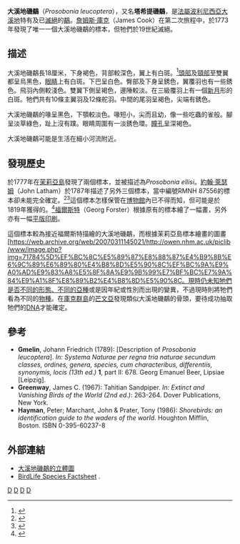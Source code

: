 {{Speciesbox 
| taxon = Prosobonia leucoptera
| status = EX
| status_system = iucn3.1
| status_ref = <ref name=iucn>{{IUCN2006|assessors='''BirdLife International'''|year=2004|id=18368|title=Prosobonia leucoptera|downloaded=2006-09-11}}</ref>
| image = Prosobonia ellisi.jpg
| extinct= 19世紀
| binomial_authority = ([[Johann_Friedrich_Gmelin|Gmelin]], 1789)
| synonyms =
* ''Tringa leucoptera''
}}

'''大溪地磯鷸'''（''Prosobonia leucoptera''），又名'''塔希提磯鷸'''，是[[法屬波利尼西亞|法屬波利尼西亞]][[大溪地|大溪地]]特有及已[[滅絕|滅絕]]的[[鷸|鷸]]。[[詹姆斯·庫克|詹姆斯·庫克]]（James Cook）在第二次旅程中，於1773年發現了唯一一個大溪地磯鷸的標本，但牠們於19世紀滅絕。

==描述==
大溪地磯鷸長18厘米，下身褐色，背部較深色，翼上有白斑。<ref name=zusi1970>{{Cite journal en|author=Zusi Richard L. & Jehl, Robert R. Jr.|year=1970|title=The systematic relationships of ''Aechmorhynchus'', ''Prosobonia'' and ''Phegornis'' (Charadriiformes; Charadrii)|journal=Auk|volume=87|pages=760-780|url=http://elibrary.unm.edu/sora/Auk/v087n04/p0760-p0780.pdf|access-date=2008-11-28|archive-url=https://web.archive.org/web/20081218050646/http://elibrary.unm.edu/sora/Auk/v087n04/p0760-p0780.pdf|archive-date=2008-12-18|dead-url=yes}}</ref>[[頭部|頭部]]及[[頸部|頸部]]至雙翼都呈烏黑色，[[眼睛|眼睛]]上有白斑。下巴呈白色。臀部及下身呈銹色，翼覆羽也有一些銹色。飛羽內側較淺色。雙翼下側呈褐色，邊陲較淡。在三級覆羽上有一個[[新月|新月]]形的白斑。牠們共有10條主翼羽及12條舵羽。中間的尾羽呈褐色，尖端有銹色。

大溪地磯鷸的喙呈黑色，下顎較淡色。喙短小，尖而且幼，像一些吃蟲的雀般。腳呈淡草綠色，趾上沒有蹼。眼睛周圍有一淡銹色環。[[瞳孔|瞳孔]]呈深褐色。

大溪地磯鷸可能是生活在細小河流附近。

==發現歷史==
於1777年在[[茉莉亞島|茉莉亞島]]發現了兩個標本，並被描述為''Prosobonia ellisi''。[[約翰·萊瑟姆|約翰·萊瑟姆]]（John Latham）於1787年描述了另外三個標本，當中編號RMNH 87556的標本卻未能完全確定。<ref>{{Cite book en|author=Latham, John|year=1785|chapter=White-winged Sandpiper|title=A general synopsis of birds|volume=3|pages=172|location=London}}</ref><ref>{{Cite book en|author=Latham, John|year=1824|chapter=White-winged Sandpiper|title=A general history of birds|volume=9|pages=296}}</ref>這個標本怎樣保管在[[博物館|博物館]]內已不得而知，但可能是於1819年獲得的。<ref name=stresemann1950>{{Cite journal en|author=Stresemann, Erwin|year=1950|title=Birds collected during Capt. James Cook's last expedition (1776-1780)|journal=Auk|volume=67|issue=1|pages=66-88|url=http://elibrary.unm.edu/sora/Auk/v067n01/p0066-p0088.pdf|access-date=2008-11-28|archive-url=https://web.archive.org/web/20070316230021/http://elibrary.unm.edu/sora/Auk/v067n01/p0066-p0088.pdf|archive-date=2007-03-16|dead-url=yes}}</ref>[[福爾斯特|福爾斯特]]（Georg Forster）根據原有的標本繪了一幅畫，另外亦有一幅[[平版印刷|平版印刷]]。

這個標本較為接近福爾斯特描繪的大溪地磯鷸，而根據茉莉亞島標本繪畫的圖畫[https://web.archive.org/web/20070311145021/http://owen.nhm.ac.uk/piclib/www/image.php?img=71784%5D%EF%BC%8C%E5%89%87%E8%88%87%E4%B9%8B%E6%9C%89%E6%89%80%E4%B8%8D%E5%90%8C%EF%BC%9A%E9%A0%AD%E9%83%A8%E5%8F%8A%E9%9B%99%E7%BF%BC%E7%9A%84%E9%A1%8F%E8%89%B2%E4%B8%8D%E5%90%8C。現時仍未知牠們是否不同的形態、不同的[[亞種|亞種]]或是因年紀或性別而出現的變異，不過現時則將牠們看為不同的[[物種|物種]]。在[[庫克群島|庫克群島]]的[[芒文亞|芒文亞]]發現類似大溪地磯鷸的骨頭，要待成功抽取牠們的[[DNA|DNA]]才能確定。

==參考==
{{reflist}}

* '''Gmelin''', Johann Friedrich (1789): [Description of ''Prosobonia leucoptera'']. ''In: Systema Naturae per regna tria naturae secundum classes, ordines, genera, species, cum characteribus, differentiis, synonymis, locis (13th ed.)'' '''1''', part II: 678. Georg Emanuel Beer, Lipsiae [Leipzig].
* '''Greenway''', James C. (1967): Tahitian Sandpiper. ''In: Extinct and Vanishing Birds of the World (2nd ed.)'': 263-264. Dover Publications, New York.
* '''Hayman''', Peter; Marchant, John & Prater, Tony (1986): ''Shorebirds: an identification guide to the waders of the world''. Houghton Mifflin, Boston. ISBN 0-395-60237-8

==外部連結==
* [https://web.archive.org/web/20070304084533/http://ip30.eti.uva.nl/naturalis/detail?lang=uk&id=45 大溪地磯鷸的立體圖]
* [http://www.birdlife.org/datazone/species/index.html?action=SpcHTMDetails.asp&sid=3033&m=0 BirdLife Species Factsheet] {{Wayback|url=http://www.birdlife.org/datazone/species/index.html?action=SpcHTMDetails.asp&sid=3033&m=0 |date=20070929171820 }}. 
{{Taxonbar|from=Q997687}}

[[Category:IUCN紅色名錄絕滅物種|D]]
[[Category:鹬科|D]]
[[Category:大溪地|D]]
[[Category:1789年描述的鸟类|D]]